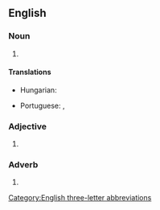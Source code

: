 ==English==

===Noun===
{{en-noun|-}}

# {{init of|en|west-northwest}}

====Translations====
{{trans-top|initialism of west-northwest}}
* Hungarian: {{t|hu|Ny-ÉNy}}
{{trans-mid}}
* Portuguese: {{t|pt|ONO}}, {{t|pt|WNW}}
{{trans-bottom}}

===Adjective===
{{en-adj|-}}

# {{init of|en|west-northwest}}

===Adverb===
{{en-adv|-}}

# {{init of|en|west-northwest}}

[[Category:English three-letter abbreviations]]
{{C|en|Compass points}}